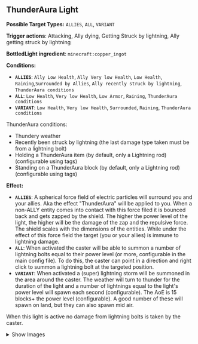 ## <Asset location="lightwithin:particle/thunder_aura_light" title="ThunderAura light"/> ThunderAura Light <Asset location="lightwithin:particle/thunder_aura_light" title="ThunderAura light"/>

**Possible Target Types:** `ALLIES`, `ALL`, `VARIANT`

**Trigger actions**: Attacking, Ally dying, Getting Struck by lightning, Ally getting struck by lightning

**BottledLight ingredient**: `minecraft:copper_ingot`

**Conditions:**
- **`ALLIES`**: `Ally Low Health`, `Ally Very low Health`, `Low Health`, `Raining`,`Surrounded by Allies`, `Ally recently struck by lightning`, `ThunderAura conditions`
- **`ALL`**: `Low Health`, `Very low Health`, `Low Armor`, `Raining`, `ThunderAura conditions`
- **`VARIANT`**: `Low Health`, `Very low Health`, `Surrounded`, `Raining`, `ThunderAura conditions`


ThunderAura conditions:
- Thundery weather
- Recently been struck by lightning (the last damage type taken must be from a lightning bolt)
- Holding a ThunderAura item (by default, only a Lightning rod) (configurable using tags)
- Standing on a ThunderAura block (by default, only a Lightning rod) (configurable using tags)

**Effect:**
- **`ALLIES`**: A spherical force field of electric particles will surround you and your allies. Aka the effect "ThunderAura" will be applied to you.
When a non-ALLY entity comes into contact with this force filed it is bounced back and gets zapped by the shield. The higher the power level of the light,
the higher will be the damage of the zap and the repulsive force. The shield scales with the dimensions of the entities.
While under the effect of this force field the target (you or your allies) is immune to lightning damage.
- **`ALL`**: When activated the caster will be able to summon a number of lightning bolts equal to their power level (or more, configurable in the main config file).
To do this, the caster can point in a direction and right click to summon a lightning bolt at the targeted position.
- **`VARIANT`**: When activated a (super) lightning storm will be summoned in the area around the caster. The weather will turn to thunder for the duration of the light and a number of lightnings
equal to the light's power level will spawn each second (configurable). The AoE is 15 blocks+ the power level (configurable). A good number of these will spawn on land, but they can also spawn mid air.

When this light is active no damage from lightning bolts is taken by the caster.



<details>
  <summary>Show Images</summary>

  ![aqua1](https://cdn.modrinth.com/data/f8LsKKPu/images/61eb1d882e3fb822c528cd0013e43e7a1ddd38b2.png)
![aqua2](https://cdn.modrinth.com/data/f8LsKKPu/images/6253c727649bbab788c2a280d8bf6abc357304e4.png)

</details>